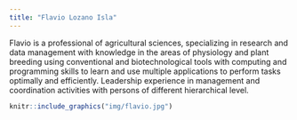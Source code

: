 ```yaml
---
title: "Flavio Lozano Isla"
---
```


Flavio is a professional of agricultural sciences, specializing in research and data management with knowledge in the areas of physiology and plant breeding using conventional and biotechnological tools with computing  and programming skills to learn and use multiple applications to perform tasks optimally and efficiently. Leadership experience in management and coordination activities with persons of different hierarchical level.

```r
knitr::include_graphics("img/flavio.jpg")
```

